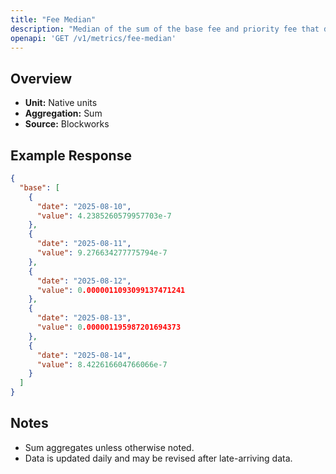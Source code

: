 ```yaml
---
title: "Fee Median"
description: "Median of the sum of the base fee and priority fee that day in native chain token"
openapi: 'GET /v1/metrics/fee-median'
---
```


## Overview

- **Unit:** Native units
- **Aggregation:** Sum
- **Source:** Blockworks

## Example Response

```json
{
  "base": [
    {
      "date": "2025-08-10",
      "value": 4.2385260579957703e-7
    },
    {
      "date": "2025-08-11",
      "value": 9.276634277775794e-7
    },
    {
      "date": "2025-08-12",
      "value": 0.0000011093099137471241
    },
    {
      "date": "2025-08-13",
      "value": 0.000001195987201694373
    },
    {
      "date": "2025-08-14",
      "value": 8.422616604766066e-7
    }
  ]
}
```

## Notes
- Sum aggregates unless otherwise noted.
- Data is updated daily and may be revised after late-arriving data.
